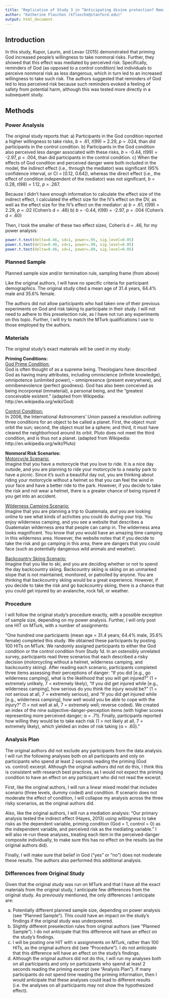 ```yaml
---
title: "Replication of Study 3 in “Anticipating divine protection? Reminders of god can increase nonmoral risk taking” by Kupor, D. M., Laurin, K., & Levav, J. (Psychological Science 26.4 (2015): 374-384)"
author: "Katherine Flaschen (kflasche@stanford.edu)"
output: html_document
---
```


## Introduction
In this study, Kupor, Laurin, and Levav (2015) demonstrated that priming God increased people’s willingness to take nonmoral risks.  Further, they showed that this effect was mediated by perceived risk.  Specifically, reminders of God (as opposed to a control condition) led individuals to perceive nonmoral risk as less dangerous, which in turn led to an increased willingness to take such risk.  The authors suggested that reminders of God led to less perceived risk because such reminders evoked a feeling of safety from potential harm, although this was tested more directly in a subsequent study.

## Methods
### Power Analysis
The original study reports that:
a) Participants in the God condition reported a higher willingness to take risks, *b* = .61, *t*(99) = 2.29, *p* = .024, than did participants in the control condition.
b) Participants in the God condition also perceived less danger associated with these risks, *b* = -0.44, *t*(99) = -2.97, *p* = .004, than did participants in the control condition.
c) When the effects of God condition and perceived danger were both included in the model, the indirect effect (i.e., through the mediator) was significant (95% confidence interval, or CI = [0.12, 0.64]), whereas the direct effect (i.e., the effect of condition independent of the mediator) was not significant, *b* = 0.28, *t*(98) = 1.12, *p* = .267.

Because I didn't have enough information to calculate the effect size of the indirect effect, I calculated the effect size for the IV's effect on the DV, as well as the effect size for the IV's effect on the mediator:
a) *b* = .61, *t*(99) = 2.29, *p* = .02 (Cohen's d = .46)
b) *b* = -0.44, *t*(99) = -2.97, *p* = .004 (Cohen's d = .60)

Then, I took the smaller of these two effect sizes, Cohen's d = .46, for my power analysis:
```r
power.t.test(delta=0.46, sd=1, power=.95, sig.level=0.05)
power.t.test(delta=0.46, sd=1, power=.90, sig.level=0.05)
power.t.test(delta=0.46, sd=1, power=.80, sig.level=0.05)
```




### Planned Sample
Planned sample size and/or termination rule, sampling frame (from above)

Like the original authors, I will have no specific criteria for participant demographics.  The original study cited a mean age of 31.4 years, 64.4% male and 35.6% female.  

The authors did not allow participants who had taken one of their previous experiments on God and risk taking to participate in their study.  I will not need to adhere to this preselection rule, as I have not run any experiments on this topic.  Further, I will try to match the MTurk qualifications I use to those employed by the authors.

### Materials
The original study’s exact materials will be used in my study:

<b>Priming Conditions:</b> <br>
<u>God Prime Condition: </u> <br>
God is often thought of as a supreme being. Theologians have described God as having many attributes, including omniscience (infinite knowledge), omnipotence (unlimited power),¬ omnipresence (present everywhere), and omnibenevolence (perfect goodness). God has also been conceived as being incorporeal (immaterial), a personal being, and the "greatest conceivable existent." (adapted from Wikipedia: http://en.wikipedia.org/wiki/God) 

<u>Control Condition: </u> <br> 
In 2006, the International Astronomers’ Union passed a resolution outlining three conditions for an object to be called a planet. First, the object must orbit the sun; second, the object must be a sphere; and third, it must have cleared the neighborhood around its orbit. Pluto does not meet the third condition, and is thus not a planet. (adapted from Wikipedia: http://en.wikipedia.org/wiki/Pluto)

<b>Nonmoral Risk Scenarios:</b> <br>
<u>Motorcycle Scenario: </u> <br>
Imagine that you have a motorcycle that you love to ride. It is a nice day outside, and you are planning to ride your motorcycle to a nearby park to have a picnic. Since it's such a beautiful day out, you are thinking about riding your motorcycle without a helmet so that you can feel the wind in your face and have a better ride to the park. However, if you decide to take the risk and not wear a helmet, there is a greater chance of being injured if you get into an accident.

<u>Wilderness Camping Scenario: </u> <br>
Imagine that you are planning a trip to Guatemala, and you are looking online to see what kinds of activities you could do during your trip. You enjoy wilderness camping, and you see a website that describes a Guatemalan wilderness area that people can camp in. The wilderness area looks magnificent. You know that you would have an amazing time camping in this wilderness area. However, the website notes that if you decide to take the risk and go camping in this area, there are dangers that you could face (such as potentially dangerous wild animals and weather).

<u>Backcountry Skiing Scenario: </u> <br>
Imagine that you like to ski, and you are deciding whether or not to spend the day backcountry skiing. Backcountry skiing is skiing on an unmarked slope that is not maintained, monitored, or patrolled by anyone. You are thinking that backcountry skiing would be a great experience. However, if you decide to take the risk and go backcountry skiing, there is a chance that you could get injured by an avalanche, rock fall, or weather.

### Procedure
I will follow the original study’s procedure exactly, with a possible exception of sample size, depending on my power analysis. Further, I will only post one HIT on MTurk, with x number of assignments:

“One hundred one participants (mean age = 31.4 years; 64.4% male, 35.6% female) completed this study. We obtained these participants by posting 100 HITs on MTurk. We randomly assigned participants to either the God condition or the control condition from Study 1d. In an ostensibly unrelated survey, participants read three scenarios that each described a risky decision (motorcycling without a helmet, wilderness camping, and backcountry skiing). After reading each scenario, participants completed three items assessing their perceptions of danger: “If you did [e.g., go wilderness camping], what is the likelihood that you will get injured?” (1 = extremely unlikely, 7 = extremely likely), “If you did get injured while [e.g., wilderness camping], how serious do you think the injury would be?” (1 = not serious at all, 7 = extremely serious), and “If you did get injured while [e.g., wilderness camping], how well would you be able to cope with the injury?” (1 = not well at all, 7 = extremely well; reverse coded). We created an index of the nine subjective-danger-perception items (with higher scores representing more perceived danger; α  = .71). Finally, participants reported how willing they would be to take each risk (1 = not likely at all, 7 = extremely likely), which yielded an index of risk taking (α  = .60).”

### Analysis Plan
The original authors did not exclude any participants from the data analysis.  I will run the following analyses both on all participants and only on participants who spend at least 2 seconds reading the priming (God vs. control) excerpt.  Although the original authors did not do this, I think this is consistent with research best practices, as I would not expect the priming condition to have an effect on any participant who did not read the excerpt.

First, like the original authors, I will run a linear mixed model that includes scenario (three levels, dummy coded) and condition.  If scenario does not moderate the effect of condition, I will collapse my analysis across the three risky scenarios, as the original authors did.

Also, like the original authors, I will run a mediation analysis: “Our primary analysis tested the indirect effect (Hayes, 2013) using willingness to take risks as the dependent variable, priming condition (God = 1, control = 0) as the independent variable, and perceived risk as the mediating variable.”  I will also re-run these analyses, treating each item in the perceived-danger composite individually, to make sure this has no effect on the results (as the original authors did).

Finally, I will make sure that belief in God (“yes” or “no”) does not moderate these results.  The authors also performed this additional analysis.

### Differences from Original Study
Given that the original study was run on MTurk and that I have all the exact materials from the original study, I anticipate few differences from the original study.  As previously mentioned, the only differences I anticipate are: 

a) Potentially different planned sample size, depending on power analysis (see “Planned Sample”). This could have an impact on the study’s findings if the original study was underpowered.
b) Slightly different preselection rules from original authors (see “Planned Sample”). I do not anticipate that this difference will have an effect on the study’s findings.
c) I will be posting one HIT with x assignments on MTurk, rather than 100 HITs, as the original authors did (see “Procedure”). I do not anticipate that this difference will have an effect on the study’s findings.
d) Although the original authors did not do this, I will run my analyses both on all participants and only on participants who spend at least 2 seconds reading the priming excerpt (see “Analysis Plan”).  If many participants do not spend time reading the priming information, then I would anticipate that these analyses could lead to different results (i.e. the analyses on all participants may not show the hypothesized effect).


